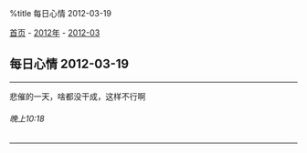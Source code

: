 %title 每日心情 2012-03-19

[[../../../index|首页]] - [[../index|2012年]] - [[index|2012-03]]
==每日心情 2012-03-19==
----
悲催的一天，啥都没干成，这样不行啊
======晚上10:18======
----
